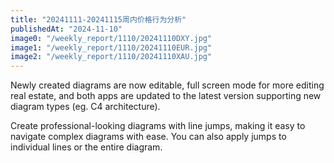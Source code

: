 ```yaml
---
title: "20241111-20241115周内价格行为分析"
publishedAt: "2024-11-10"
image0: "/weekly_report/1110/20241110DXY.jpg"
image1: "/weekly_report/1110/20241110EUR.jpg"
image2: "/weekly_report/1110/20241110XAU.jpg"
---
```


Newly created diagrams are now editable, full screen mode for more editing real estate, and both apps are updated to the latest version supporting new diagram types (eg. C4 architecture).

Create professional-looking diagrams with line jumps, making it easy to navigate complex diagrams with ease. You can also apply jumps to individual lines or the entire diagram.
